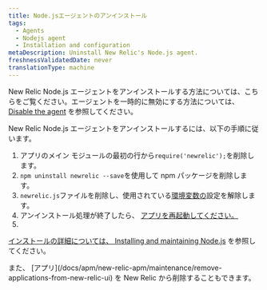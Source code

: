 ```yaml
---
title: Node.jsエージェントのアンインストール
tags:
  - Agents
  - Nodejs agent
  - Installation and configuration
metaDescription: Uninstall New Relic's Node.js agent.
freshnessValidatedDate: never
translationType: machine
---
```


New Relic Node.js エージェントをアンインストールする方法については、こちらをご覧ください。エージェントを一時的に無効にする方法については、 [Disable the agent](/docs/agents/manage-apm-agents/installation/disable-apm-agent#node) を参照してください。

New Relic Node.js エージェントをアンインストールするには、以下の手順に従います。

1. アプリのメイン モジュールの最初の行から`require('newrelic');`を削除します。
2. `npm uninstall newrelic --save`を使用して npm パッケージを削除します。
3. `newrelic.js`ファイルを削除し、使用されている[環境変数の](/docs/agents/nodejs-agent/installation-configuration/nodejs-agent-configuration#methods-and-precedence)設定を解除します。
4. アンインストール処理が終了したら、 [アプリを再起動してください。](#restart)
5. [](#restart)

[](#restart)

[インストールの詳細については、 ](#restart)[Installing and maintaining Node.js](/docs/agents/nodejs-agent/installation-configuration/installing-maintaining-nodejs) を参照してください。

<Callout variant="tip">
  また、 [アプリ](/docs/apm/new-relic-apm/maintenance/remove-applications-from-new-relic-ui) を New Relic から削除することもできます。
</Callout>